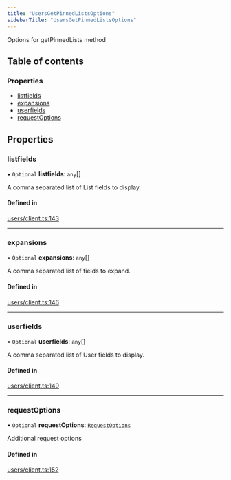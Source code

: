```yaml
---
title: "UsersGetPinnedListsOptions"
sidebarTitle: "UsersGetPinnedListsOptions"
---
```


Options for getPinnedLists method

## Table of contents

### Properties

- [listfields](/xdks/typescript/reference/interfaces/UsersGetPinnedListsOptions#listfields)
- [expansions](/xdks/typescript/reference/interfaces/UsersGetPinnedListsOptions#expansions)
- [userfields](/xdks/typescript/reference/interfaces/UsersGetPinnedListsOptions#userfields)
- [requestOptions](/xdks/typescript/reference/interfaces/UsersGetPinnedListsOptions#requestoptions)

## Properties

### listfields

• `Optional` **listfields**: `any`[]

A comma separated list of List fields to display.

#### Defined in

[users/client.ts:143](https://github.com/xdevplatform/xdk/blob/298ca9350d035e40e7c8ee0753c50052819a41e2/xdk/typescript/src/users/client.ts#L143)

___

### expansions

• `Optional` **expansions**: `any`[]

A comma separated list of fields to expand.

#### Defined in

[users/client.ts:146](https://github.com/xdevplatform/xdk/blob/298ca9350d035e40e7c8ee0753c50052819a41e2/xdk/typescript/src/users/client.ts#L146)

___

### userfields

• `Optional` **userfields**: `any`[]

A comma separated list of User fields to display.

#### Defined in

[users/client.ts:149](https://github.com/xdevplatform/xdk/blob/298ca9350d035e40e7c8ee0753c50052819a41e2/xdk/typescript/src/users/client.ts#L149)

___

### requestOptions

• `Optional` **requestOptions**: [`RequestOptions`](/xdks/typescript/reference/interfaces/RequestOptions)

Additional request options

#### Defined in

[users/client.ts:152](https://github.com/xdevplatform/xdk/blob/298ca9350d035e40e7c8ee0753c50052819a41e2/xdk/typescript/src/users/client.ts#L152)

